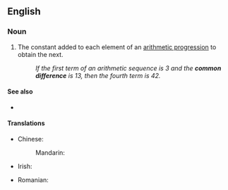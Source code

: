 ==English==

===Noun===
{{en-noun}}

# {{lb|en|mathematics}} The constant added to each element of an [[arithmetic progression]] to obtain the next.
#: ''If the first term of an arithmetic sequence is 3 and the '''common difference''' is 13, then the fourth term is 42.''

====See also====
* {{l|en|common ratio}}

====Translations====
{{trans-top|constant in arithmetic progression}}
* Chinese:
*: Mandarin: {{t+|cmn|公差|tr=gōngchā}}
* Irish: {{t|ga|comhbhreis|f}}
{{trans-mid}}
* Romanian: {{t|ro|diferență comună}}
{{trans-bottom}}